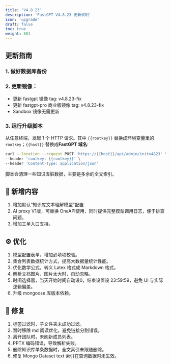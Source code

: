```yaml
---
title: 'V4.8.23'
description: 'FastGPT V4.8.23 更新说明'
icon: 'upgrade'
draft: false
toc: true
weight: 801
---
```


## 更新指南

### 1. 做好数据库备份

### 2. 更新镜像：

- 更新 fastgpt 镜像 tag: v4.8.23-fix
- 更新 fastgpt-pro 商业版镜像 tag: v4.8.23-fix
- Sandbox 镜像无需更新

### 3. 运行升级脚本

从任意终端，发起 1 个 HTTP 请求。其中 `{{rootkey}}` 替换成环境变量里的 `rootkey`；`{{host}}` 替换成**FastGPT 域名**:

```bash
curl --location --request POST 'https://{{host}}/api/admin/initv4823' \
--header 'rootkey: {{rootkey}}' \
--header 'Content-Type: application/json'
```

脚本会清理一些知识库脏数据，主要是多余的全文索引。

## 🚀 新增内容

1. 增加默认“知识库文本理解模型”配置
2. AI proxy V1版，可替换 OneAPI使用，同时提供完整模型调用日志，便于排查问题。
3. 增加工单入口支持。

## ⚙️ 优化

1. 模型配置表单，增加必填项校验。
2. 集合列表数据统计方式，提高大数据量统计性能。
3. 优化数学公式，转义 Latex 格式成 Markdown 格式。
4. 解析文档图片，图片太大时，自动忽略。
5. 时间选择器，当天开始时间自动设0，结束设置设 23:59:59，避免 UI 与实际逻辑偏差。
6. 升级 mongoose 库版本依赖。

## 🐛 修复

1. 标签过滤时，子文件夹未成功过滤。
2. 暂时移除 md 阅读优化，避免链接分割错误。
3. 离开团队时，未刷新成员列表。
4. PPTX 编码错误，导致解析失败。
5. 删除知识库单条数据时，全文索引未跟随删除。
6. 修复 Mongo Dataset text 索引在查询数据时未生效。
